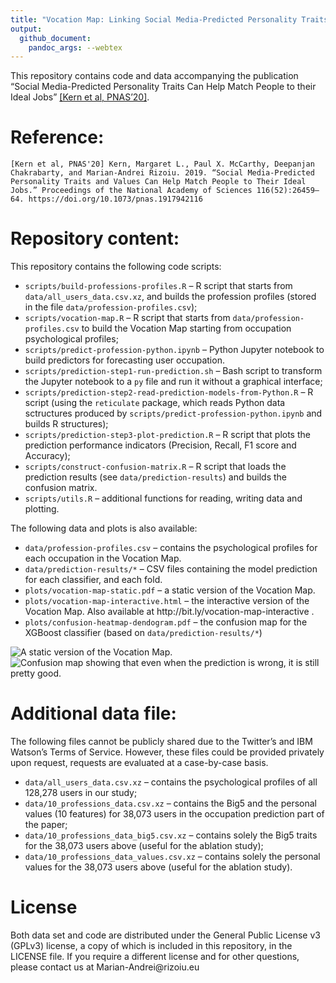 ```yaml
---
title: "Vocation Map: Linking Social Media-Predicted Personality Traits and Occupations"
output: 
  github_document:
    pandoc_args: --webtex
---
```


This repository contains code and data accompanying the publication "Social Media-Predicted Personality Traits Can Help Match People to their Ideal Jobs" [[Kern et al, PNAS'20]](https://www.pnas.org/content/116/52/26459).

Reference:
===
```
[Kern et al, PNAS'20] Kern, Margaret L., Paul X. McCarthy, Deepanjan Chakrabarty, and Marian-Andrei Rizoiu. 2019. “Social Media-Predicted Personality Traits and Values Can Help Match People to Their Ideal Jobs.” Proceedings of the National Academy of Sciences 116(52):26459–64. https://doi.org/10.1073/pnas.1917942116 
```

Repository content:
===

This repository contains the following code scripts:  

* `scripts/build-professions-profiles.R` -- R script that starts from `data/all_users_data.csv.xz`, and builds the profession profiles (stored in the file `data/profession-profiles.csv`);
* `scripts/vocation-map.R` -- R script that starts from `data/profession-profiles.csv` to build the Vocation Map starting from occupation psychological profiles;
* `scripts/predict-profession-python.ipynb` -- Python Jupyter notebook to build predictors for forecasting user occupation.
* `scripts/prediction-step1-run-prediction.sh` -- Bash script to transform the Jupyter notebook to a `py` file and run it without a graphical interface;
* `scripts/prediction-step2-read-prediction-models-from-Python.R` -- R script (using the `reticulate` package, which reads Python data sctructures produced by `scripts/predict-profession-python.ipynb` and builds R structures);
* `scripts/prediction-step3-plot-prediction.R` -- R script that plots the prediction performance indicators (Precision, Recall, F1 score and Accuracy);
* `scripts/construct-confusion-matrix.R` -- R script that loads the prediction results (see `data/prediction-results`) and builds the confusion matrix.
* `scripts/utils.R` -- additional functions for reading, writing data and plotting.

The following data and plots is also available:

* `data/profession-profiles.csv` -- contains the psychological profiles for each occupation in the Vocation Map.
* `data/prediction-results/*` -- CSV files containing the model prediction for each classifier, and each fold.
* `plots/vocation-map-static.pdf` -- a static version of the Vocation Map. 
* `plots/vocation-map-interactive.html` -- the interactive version of the Vocation Map. Also available at http://bit.ly/vocation-map-interactive .
* `plots/confusion-heatmap-dendogram.pdf` -- the confusion map for the XGBoost classifier (based on `data/prediction-results/*`)

![A static version of the Vocation Map.](plots/vocation-map-static.png)
![Confusion map showing that even when the prediction is wrong, it is still pretty good.](plots/confusion-heatmap-dendogram.png)

Additional data file:
===

The following files cannot be publicly shared due to the Twitter's and IBM Watson's Terms of Service.
However, these files could be provided privately upon request, requests are evaluated at a case-by-case basis.

* `data/all_users_data.csv.xz` -- contains the psychological profiles of all 128,278 users in our study;
* `data/10_professions_data.csv.xz` -- contains the Big5 and the personal values (10 features) for 38,073 users in the occupation prediction part of the paper;
* `data/10_professions_data_big5.csv.xz` -- contains solely the Big5 traits for the 38,073 users above (useful for the ablation study);
* `data/10_professions_data_values.csv.xz` -- contains solely the personal values for the 38,073 users above (useful for the ablation study).


License
===

Both data set and code are distributed under the General Public License v3 (GPLv3) license, a copy of which is included in this repository, in the LICENSE file. 
If you require a different license and for other questions, please contact us at Marian-Andrei@rizoiu.eu

